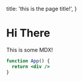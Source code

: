   title: 'this is the page title!',
}



# Hi There

This is some MDX!

```jsx
function App() {
  return <div />
}
```
